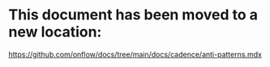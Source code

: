 # This document has been moved to a new location:

https://github.com/onflow/docs/tree/main/docs/cadence/anti-patterns.mdx

